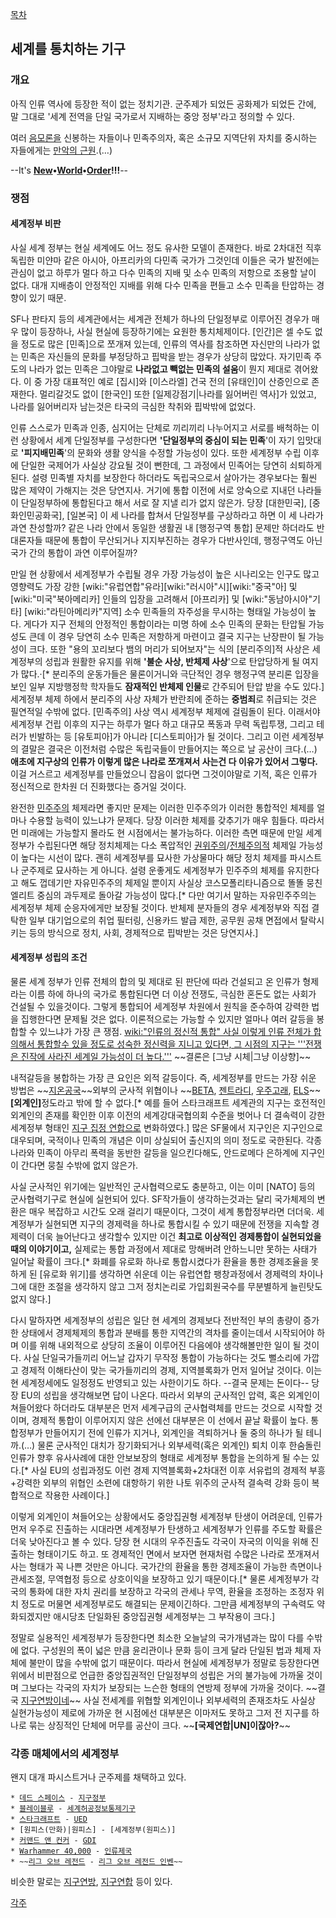 [[목차]]
== 세계를 통치하는 기구 ==
=== 개요 ===
아직 인류 역사에 등장한 적이 없는 정치기관. 군주제가 되었든 공화제가 되었든 간에, 말 그대로 '세계 전역을 단일 국가로서 지배하는 중앙 정부'라고 정의할 수 있다.

여러 [[음모론]]을 신봉하는 자들이나 민족주의자, 혹은 소규모 지역단위 자치를 중시하는 자들에게는 [[만악의 근원]].(…)

--It's '''[[프리메이슨|New]]•[[일루미나티|World]]•[[빌더버그 클럽|Order]]!!!'''--
=== 쟁점 ===
==== 세계정부 비판 ====
사실 세계 정부는 현실 세계에도 어느 정도 유사한 모델이 존재한다. 바로 2차대전 직후 독립한 미얀마 같은 아시아, 아프리카의 다민족 국가가 그것인데 이들은 국가 발전에는 관심이 없고 하루가 멀다 하고 다수 민족의 지배 및 소수 민족의 저항으로 조용할 날이 없다. 대개 지배층이 안정적인 지배를 위해 다수 민족을 편들고 소수 민족을 탄압하는 경향이 있기 때문.

SF나 판타지 등의 세계관에서는 세계관 전체가 하나의 단일정부로 이루어진 경우가 매우 많이 등장하나, 사실 현실에 등장하기에는 요원한 통치체제이다. [인간]은 셀 수도 없을 정도로 많은 [민족]으로 쪼개져 있는데, 인류의 역사를 참조하면 자신만의 나라가 없는 민족은 자신들의 문화를 부정당하고 핍박을 받는 경우가 상당히 많았다. 자기민족 주도의 나라가 없는 민족은 그야말로 '''나라없고 빽없는 민족의 설움'''이 뭔지 제대로 겪어왔다. 이 중 가장 대표적인 예로 [집시]와 [이스라엘] 건국 전의 [유태인]이 산증인으로 존재한다. 멀리갈것도 없이 [한국인] 또한 [일제강점기|나라를 잃어버린 역사]가 있었고, 나라를 잃어버리자 남는것은 타국의 극심한 착취와 핍박밖에 없었다.

인류 스스로가 민족과 인종, 심지어는 단체로 끼리끼리 나누어지고 서로를 배척하는 이런 상황에서 세계 단일정부를 구성한다면 ''''단일정부의 중심이 되는 민족''''이 자기 입맛대로 ''''피지배민족''''의 문화와 생활 양식을 수정할 가능성이 있다. 또한 세계정부 수립 이후에 단일한 국제어가 사실상 강요될 것이 뻔한데, 그 과정에서 민족어는 당연히 쇠퇴하게 된다. 설령 민족별 자치를 보장한다 하더라도 독립국으로서 살아가는 경우보다는 훨씬 많은 제약이 가해지는 것은 당연지사. 거기에 통합 이전에 서로 앙숙으로 지내던 나라들이 단일정부하에 통합된다고 해서 서로 잘 지낼 리가 없지 않은가. 당장 [대한민국], [중화인민공화국], [일본국] 이 세 나라를 합쳐서 단일정부를 구상하라고 하면 이 세 나라가 과연 찬성할까? 같은 나라 안에서 동일한 생활권 내 [행정구역 통합] 문제만 하더라도 반대론자들 때문에 통합이 무산되거나 지지부진하는 경우가 다반사인데, 행정구역도 아닌 국가 간의 통합이 과연 이루어질까?

만일 현 상황에서 세계정부가 수립될 경우 가장 가능성이 높은 시나리오는 인구도 많고 영향력도 가장 강한 [wiki:"유럽연합"유라][wiki:"러시아"시][wiki:"중국"아] 및 [wiki:"미국"북아메리카] 인들의 입장을 고려해서 [아프리카] 및 [wiki:"동남아시아"기타] [wiki:"라틴아메리카"지역] 소수 민족들의 자주성을 무시하는 형태일 가능성이 높다. 게다가 지구 전체의 안정적인 통합이라는 미명 하에 소수 민족의 문화는 탄압될 가능성도 큰데 이 경우 당연히 소수 민족은 저항하게 마련이고 결국 지구는 난장판이 될 가능성이 크다. 또한 "용의 꼬리보다 뱀의 머리가 되어보자"는 식의 [분리주의]적 사상은 세계정부의 성립과 원활한 유지를 위해 ''''불순 사상, 반체제 사상''''으로 탄압당하게 될 여지가 많다.·[* 분리주의 운동가들은 물론이거니와 극단적인 경우 행정구역 분리론 입장을 보인 일부 지방행정학 학자들도 '''잠재적인 반체제 인물'''로 간주되어 탄압 받을 수도 있다.] 세계정부 체제 하에서 분리주의 사상 자체가 반란죄에 준하는 '''중범죄'''로 취급되는 것은 필연적일 수밖에 없다. [민족주의] 사상 역시 세계정부 체제에 걸림돌이 된다. 이래서야 세계정부 건립 이후의 지구는 하루가 멀다 하고 대규모 폭동과 무력 독립투쟁, 그리고 테러가 빈발하는 등 [유토피아]가 아니라 [디스토피아]가 될 것이다. 그리고 이런 세계정부의 결말은 결국은 이전처럼 수많은 독립국들이 만들어지는 쪽으로 날 공산이 크다.(…) '''애초에 지구상의 인류가 이렇게 많은 나라로 쪼개져서 사는건 다 이유가 있어서 그렇다.''' 이걸 거스르고 세계정부를 만들었으니 잡음이 없다면 그것이야말로 기적, 혹은 인류가 정신적으로 한차원 더 진화했다는 증거일 것이다.

완전한 [[민주주의]] 체제라면 좋지만 문제는 이러한 민주주의가 이러한 통합적인 체제를 얼마나 수용할 능력이 있느냐가 문제다. 당장 이러한 체제를 갖추기가 매우 힘들다. 따라서 먼 미래에는 가능할지 몰라도 현 시점에서는 불가능하다. 이러한 측면 때문에 만일 세계정부가 수립된다면 해당 정치체제는 다소 폭압적인 [[권위주의]]/[[전체주의]]적 체제일 가능성이 높다는 시선이 많다. 괜히 세계정부를 묘사한 가상물마다 해당 정치 체제를 파시스트나 군주제로 묘사하는 게 아니다. 설령 운좋게도 세계정부가 민주주의 체제를 유지한다고 해도 껍데기만 자유민주주의 체제일 뿐이지 사실상 코스모폴리타니즘으로 똘똘 뭉친 엘리트 중심의 과두제로 돌아갈 가능성이 많다.[* 다만 여기서 말하는 자유민주주의는 세계정부 체제 순응자에게만 보장될 것이다. 반체제 분자들의 경우 세계정부와 직접 결탁한 일부 대기업으로의 취업 필터링, 신용카드 발급 제한, 공무원 공채 면접에서 탈락시키는 등의 방식으로 정치, 사회, 경제적으로 핍박받는 것은 당연지사.]
==== 세계정부 성립의 조건 ====
물론 세계 정부가 인류 전체의 합의 및 제대로 된 판단에 따라 건설되고 온 인류가 형제라는 이름 하에 하나의 국가로 통합된다면 더 이상 전쟁도, 극심한 혼돈도 없는 사회가 건설될 수 있을것이다. 그렇게 통합되어 세계정부 차원에서 원칙을 준수하여 강력한 법을 집행한다면 문제될 것은 없다. 이론적으로는 가능할 수 있지만 얼마나 여러 갈등을 봉합할 수 있느냐가 가장 큰 쟁점. [[wiki:"인류의 정신적 통합" 사실 이렇게 인류 전체가 합의해서 통합할수 있을 정도로 성숙한 정신력을 지니고 있다면, 그 시점의 지구는 '''전쟁은 진작에 사라진 세계일 가능성이 더 높다.''']] ~~결론은 [그냥 시체|그냥 이상향]~~

내적갈등을 봉합하는 가장 큰 요인은 외적 갈등이다. 즉, 세계정부를 만드는 가장 쉬운 방법은 ~~[[지온공국]]~~외부의 군사적 위협이나 ~~[[BETA]], [[젠트라디]], [[우주고래]], [[ELS]]~~'''[외계인]'''정도라고 밖에 할 수 없다.[* 예를 들어 스타크래프트 세계관의 지구는 호전적인 외계인의 존재를 확인한 이후 이전의 세계강대국협의회 수준을 벗어나 더 결속력이 강한 세계정부 형태인 [[지구 집정 연합]]으로 변화하였다.] 많은 SF물에서 지구인은 지구인으로 대우되며, 국적이나 민족의 개념은 이미 상실되어 출신지의 의미 정도로 국한된다. 각종 나라와 민족이 아무리 폭력을 동반한 갈등을 일으킨다해도, 안드로메다 은하계에 지구인이 간다면 뭉칠 수밖에 없지 않은가.

사실 군사적인 위기에는 일반적인 군사협력으로도 충분하고, 이는 이미 [NATO] 등의 군사협력기구로 현실에 실현되어 있다. SF작가들이 생각하는것과는 달리 국가체제의 변환은 매우 복잡하고 시간도 오래 걸리기 때문이다, 그것이 세계 통합정부라면 더더욱. 세계정부가 실현되면 지구의 경제력을 하나로 통합시킬 수 있기 때문에 전쟁을 지속할 경제력이 더욱 늘어난다고 생각할수 있지만 이건 '''최고로 이상적인 경제통합이 실현되었을 때의 이야기이고,''' 실제로는 통합 과정에서 제대로 망해버려 안하느니만 못하는 사태가 일어날 확률이 크다.[* 화폐를 유로화 하나로 통합시켰다가 환율을 통한 경제조율을 못하게 된 [유로화 위기]를 생각하면 쉬운데 이는 유럽연합 팽창과정에서 경제력의 차이나 그에 대한 조절을 생각하지 않고 그저 정치논리로 가입회원국수를 무분별하게 늘린탓도 없지 않다.]

다시 말하자면 세계정부의 성립은 일단 현 세계의 경제보다 전반적인 부의 총량이 증가한 상태에서 경제체제의 통합과 분배를 통한 지역간의 격차를 줄이는데서 시작되어야 하며 이를 위해 내외적으로 상당히 조율이 이루어진 다음에야 생각해볼만한 일이 될 것이다. 사실 단일국가들끼리 어느날 갑자기 무작정 통합이 가능하다는 것도 뻘소리에 가깝고 경제적 이해타산이 맞는 국가들끼리의 경제, 지역블록화가 먼저 일어날 것이다. 이는 현 세계정세에도 일정정도 반영되고 있는 사한이기도 하다. --결국 문제는 돈이다-- 당장 EU의 성립을 생각해보면 답이 나온다. 따라서 외부의 군사적인 압력, 혹은 외계인이 쳐들어왔다 하더라도 대부분은 먼저 세계구급의 군사협력체를 만드는 것으로 시작할 것이며, 경제적 통합이 이루어지지 않은 선에선 대부분은 이 선에서 끝날 확률이 높다. 통합정부가 만들어지기 전에 인류가 지거나, 외계인을 격퇴하거나 둘 중의 하나가 될 테니까.(…) 물론 군사적인 대치가 장기화되거나 외부세력(혹은 외계인) 퇴치 이후 한숨돌린 인류가 향후 유사사례에 대한 안보보장의 형태로 세계정부 통합을 논의하게 될 수는 있다.[* 사실 EU의 성립과정도 이런 경제 지역블록화+2차대전 이후 서유럽의 경제적 부흥+강력한 외부의 위협인 소련에 대항하기 위한 나토 위주의 군사적 결속력 강화 등이 복합적으로 작용한 사례이다.]

이렇게 외계인이 쳐들어오는 상황에서도 중앙집권형 세계정부 탄생이 어려운데, 인류가 먼저 우주로 진출하는 시대라면 세계정부가 탄생하고 세계정부가 인류를 주도할 확률은 더욱 낮아진다고 볼 수 있다. 당장 현 시대의 우주진출도 각국이 자국의 이익을 위해 진출하는 형태이기도 하고. 또 경제적인 면에서 보자면 현재처럼 수많은 나라로 쪼개져서 사는 형태가 꼭 나쁜 것만은 아니다. 국가간의 환율을 통한 경제조율이 가능한 측면이나 관세조절, 무역협정 등으로 상호이익을 보장하고 있기 때문이다.[* 물론 세계정부가 각국의 통화에 대한 자치 권리를 보장하고 각국의 관세나 무역, 환율을 조정하는 조정자 위치 정도로 머물면 세계정부로도 해결되는 문제이긴하다. 그만큼 세계정부의 구속력도 약화되겠지만 애시당초 단일화된 중앙집권형 세계정부는 그 부작용이 크다.]

정말로 실용적인 세계정부가 등장한다면 최소한 오늘날의 국가개념과는 많이 다를 수밖에 없다. 구성원의 폭이 넓은 만큼 윤리관이나 문화 등이 크게 달라 단일된 법과 체제 자체에 불만이 많을 수밖에 없기 때문이다. 따라서 현실에 세계정부가 정말로 등장한다면 위에서 비판점으로 언급한 중앙집권적인 단일정부의 성립은 거의 불가능에 가까울 것이며 그보다는 각국의 자치가 보장되는 느슨한 형태의 연방제 정부에 가까울 것이다. ~~결국 [[지구연방]]이네~~ 사실 전세계를 위협할 외계인이나 외부세력의 존재조차도 사실상 실현가능성이 제로에 가까운 현 시점에선 대부분은 이마저도 못하고 그저 전 지구를 하나로 묶는 상징적인 단체에 머무를 공산이 크다. ~~'''[국제연합|UN]이잖아?'''~~
=== 각종 매체에서의 세계정부 ===
왠지 대개 파시스트거나 군주제를 채택하고 있다.

 * [[데드 스페이스(게임)|데드 스페이스]] - [[지구정부]]
 * [[블레이블루]] - [[세계허공정보통제기구]]
 * [[스타크래프트]] - [[지구 집정 연합|UED]]
 * [원피스(만화)|원피스] - [세계정부(원피스)]
 * [[커맨드 앤 컨커]] - [[GDI]]
 * [[Warhammer 40,000]] - [[인류제국]]
 * ~~[[리그 오브 레전드]] - [[리그 오브 레전드 인벤]]~~

비슷한 말로는 [[지구연방]], [[지구연합]] 등이 있다.

[[각주]]
